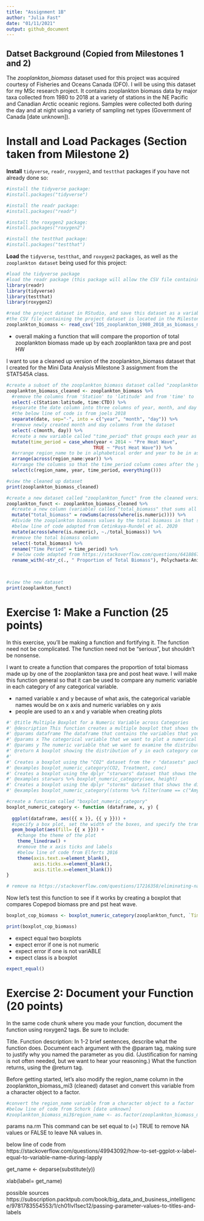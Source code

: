 ```yaml
---
title: "Assignment 1B"
author: "Julia Fast"
date: "01/11/2021"
output: github_document
---
```



## Datset Background (Copied from Milestones 1 and 2)

The *zooplankton_biomass* dataset used for this project was acquired courtesy of Fisheries and Oceans Canada (DFO). I will be using this dataset for my MSc research project. It contains zooplankton biomass data by major taxa collected from 1980 to 2018 at a variety of stations in the NE Pacific and Canadian Arctic oceanic regions. Samples were collected both during the day and at night using a variety of sampling net types (Government of Canada [date unknown]).

# Install and Load Packages (Section taken from Milestone 2)

**Install** `tidyverse`, `readr`, `roxygen2`, and `testthat` packages if you have not already done so:
```r

#install the tidyverse package:
#install.packages("tidyverse")

#install the readr package:
#install.packages("readr")

#install the roxygen2 package:
#install.packages("roxygen2")

#install the testthat package:
#install.packages("testthat")

```

**Load** the `tidyverse`, `testthat`, and `roxygen2` packages, as well as the `zooplankton dataset` being used for this project:
```r

#load the tidyverse package
#load the readr package (this package will allow the CSV file containing the project dataset to be read)
library(readr) 
library(tidyverse)
library(testthat)
library(roxygen2)

#read the project dataset in RStudio, and save this dataset as a variable called "zooplankton_biomass"
#the CSV file containing the project dataset is located in the Milestone2 folder of the project GitHub repository
zooplankton_biomass <- read_csv('IOS_zooplankton_1980_2018_as_biomass_major_taxa_groups_EN.csv')

```


- overall making a function that will compare the proportion of total zooplankton biomass made up by each zooplankton taxa pre and post HW

I want to use a cleaned up version of the zooplankton_biomass dataset that I created for the Mini Data Analysis Milestone 3 assignment from the STAT545A class.
```r
#create a subset of the zooplankton_biomass dataset called "zooplankton_biomass_cleaned"
zooplankton_biomass_cleaned <- zooplankton_biomass %>% 
  #remove the columns from 'Station' to 'latitude' and from 'time' to 'CTD' from the dataset
  select(-c(Station:latitude, time:CTD)) %>% 
  #separate the date column into three columns of year, month, and day
  #the below line of code is from joels 2018
  separate(date, sep="-", into = c("year", "month", "day")) %>% 
  #remove newly created month and day columns from the dataset
  select(-c(month, day)) %>% 
  #create a new variable called "time_period" that groups each year as either pre or post marine heat wave
  mutate(time_period = case_when(year < 2014 ~ "Pre Heat Wave",
                                TRUE ~ "Post Heat Wave")) %>% 
  #arrange region_name to be in alphabetical order and year to be in ascending order
  arrange(across(region_name:year)) %>% 
  #arrange the columns so that the time_period column comes after the year column
  select(c(region_name, year, time_period, everything()))

#view the cleaned up dataset
print(zooplankton_biomass_cleaned)
```



```r
#create a new dataset called "zooplankton_funct" from the cleaned version of the original dataset
zooplankton_funct <- zooplankton_biomass_cleaned %>% 
  #create a new column (variable) called "total_biomass" that sums all zooplankton taxa biomass values in each row
  mutate("total_biomass" = rowSums(across(where(is.numeric)))) %>%
  #divide the zooplankton biomass values by the total biomass in that sample so that these cells contain the proportion of total biomass the zooplankton taxa makes up in each sample
  #below line of code adapted from Cetinkaya-Rundel et al. 2020
  mutate(across(where(is.numeric), ~./total_biomass)) %>% 
  #remove the total biomass column
  select(-total_biomass) %>% 
  rename("Time Period" = time_period) %>% 
  # below code adapted from https://stackoverflow.com/questions/64188671/renaming-multiple-columns-with-dplyr-renameacross
  rename_with(~str_c(., " Proportion of Total Biomass"), Polychaeta:Animalia)
  


#view the new dataset
print(zooplankton_funct)

```
# Exercise 1: Make a Function (25 points)

In this exercise, you’ll be making a function and fortifying it. The function need not be complicated. The function need not be “serious”, but shouldn’t be nonsense.

I want to create a function that compares the proportion of total biomass made up by one of the zooplankton taxa pre and post heat wave. I will make this function general so that it can be used to compare any numeric variable in each category of any categorical variable. 


- named variable x and y because of what axis, the categorical variable names would be on x axis and numeric variables on y axis
- people are used to an x and y variable when creating plots

```r
#' @title Multiple Boxplot for a Numeric Variable across Categories 
#' @description This function creates a multiple boxplot that shows the distribution of a numeric variable in different categories contained in a categorical variable. NA values will automatically be removed from the data, which will lead to the warning message "Removed n rows containing non-finite values (stat_boxplot)" with n being the number of NA rows removed.
#' @params dataframe The dataframe that contains the variables that you would like to use to create the boxplot
#' @params x The categorical variable that we want to plot a numerical variable across.
#' @params y The numeric variable that we want to examine the distribution of across a categorical variable
#' @return A boxplot showing the distribution of y in each category contained in x
#' 
#' Creates a boxplot using the "CO2" dataset from the r "datasets" package that shows the distribution of CO2 concentration of grass plants in each treatment type (chilled or nonchilled):
#' @examples boxplot_numeric_category(CO2, Treatment, conc)
#' Creates a boxplot using the dplyr "starwars" dataset that shows the distribution of the height of starwars characters based on the sex of the characters:
#' @examples starwars %>% boxplot_numeric_category(sex, height)
#' Creates a boxplot using the dplyr "storms" dataset that shows the distribution of the wind speeds observed for the storms Caroline and Doris:
#' @examples boxplot_numeric_category((storms %>% filter(name == c("Amy", "Doris"))), name, wind)

#create a function called "boxplot_numeric_category"
boxplot_numeric_category <- function (dataframe, x, y) {
  
  ggplot(dataframe, aes({{ x }}, {{ y }})) + 
  #specify a box plot, set the width of the boxes, and specify the transparency of the box plot
  geom_boxplot(aes(fill= {{ x }})) + 
    #change the theme of the plot
    theme_linedraw() +
    #remove the x axis ticks and labels
    #below line of code from Elferts 2016
    theme(axis.text.x=element_blank(),
          axis.ticks.x=element_blank(),
          axis.title.x=element_blank())
}

# remove na https://stackoverflow.com/questions/17216358/eliminating-nas-from-a-ggplot

```

Now let's test this function to see if it works by creating a boxplot that compares Copepod biomass pre and pst heat wave.
```r

boxplot_cop_biomass <- boxplot_numeric_category(zooplankton_funct, `Time Period`, `Copepoda Proportion of Total Biomass`)

print(boxplot_cop_biomass)

```

- expect equal two boxplots
- expect error if one is not numeric
- expect error if one is not variABLE
- expect class is a boxplot



```r

expect_equal()

```



# Exercise 2: Document your Function (20 points)

In the same code chunk where you made your function, document the function using roxygen2 tags. Be sure to include:

Title.
Function description: In 1-2 brief sentences, describe what the function does.
Document each argument with the @param tag, making sure to justify why you named the parameter as you did.
(Justification for naming is not often needed, but we want to hear your reasoning.)
What the function returns, using the @return tag.











Before getting started, let's also modify the region_name column in the zooplankton_biomass_mi3 (cleaned) dataset and convert this variable from a character object to a factor.
```r


#convert the region_name variable from a character object to a factor
#below line of code from Schork [date unknown]
#zooplankton_biomass_mi3$region_name <- as.factor(zooplankton_biomass_mi3$region_name)

```





params na.rm This command can be set equal to (=) TRUE to remove NA values or FALSE to leave NA values in.


below line of code from https://stackoverflow.com/questions/49943092/how-to-set-ggplot-x-label-equal-to-variable-name-during-lapply
  
  get_name <- deparse(substitute(y))

xlab(label= get_name)

possible sources   
https://subscription.packtpub.com/book/big_data_and_business_intelligence/9781783554553/1/ch01lvl1sec12/passing-parameter-values-to-titles-and-labels